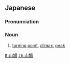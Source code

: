 ==Japanese==
{{ja-kanjitab|やま|ば|yomi=kun}}

===Pronunciation===
{{ja-pron|やまば|y=kun}}

===Noun===
{{ja-noun|やまば}}

# [[turning point]], [[climax]], [[peak]]

[[lt:山場]]
[[zh:山場]]
